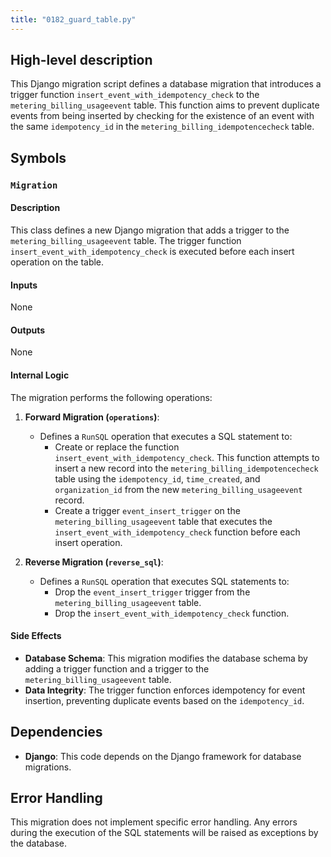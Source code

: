```yaml
---
title: "0182_guard_table.py"
---
```


## High-level description
This Django migration script defines a database migration that introduces a trigger function `insert_event_with_idempotency_check` to the `metering_billing_usageevent` table. This function aims to prevent duplicate events from being inserted by checking for the existence of an event with the same `idempotency_id` in the `metering_billing_idempotencecheck` table.

## Symbols

### `Migration`
#### Description
This class defines a new Django migration that adds a trigger to the `metering_billing_usageevent` table. The trigger function `insert_event_with_idempotency_check` is executed before each insert operation on the table.

#### Inputs
None

#### Outputs
None

#### Internal Logic
The migration performs the following operations:

1. **Forward Migration (`operations`)**:
   - Defines a `RunSQL` operation that executes a SQL statement to:
     - Create or replace the function `insert_event_with_idempotency_check`. This function attempts to insert a new record into the `metering_billing_idempotencecheck` table using the `idempotency_id`, `time_created`, and `organization_id` from the new `metering_billing_usageevent` record.
     - Create a trigger `event_insert_trigger` on the `metering_billing_usageevent` table that executes the `insert_event_with_idempotency_check` function before each insert operation.

2. **Reverse Migration (`reverse_sql`)**:
   - Defines a `RunSQL` operation that executes SQL statements to:
     - Drop the `event_insert_trigger` trigger from the `metering_billing_usageevent` table.
     - Drop the `insert_event_with_idempotency_check` function.

#### Side Effects
- **Database Schema**: This migration modifies the database schema by adding a trigger function and a trigger to the `metering_billing_usageevent` table.
- **Data Integrity**: The trigger function enforces idempotency for event insertion, preventing duplicate events based on the `idempotency_id`.

## Dependencies
- **Django**: This code depends on the Django framework for database migrations.

## Error Handling
This migration does not implement specific error handling. Any errors during the execution of the SQL statements will be raised as exceptions by the database.
